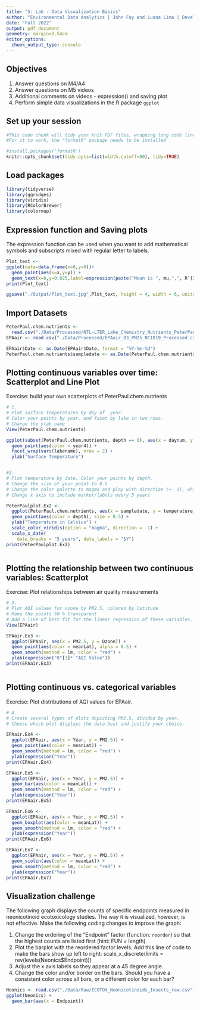 ```yaml
---
title: "5: Lab - Data Visualization Basics"
author: "Environmental Data Analytics | John Fay and Luana Lima | Developed by Kateri Salk"
date: "Fall 2022"
output: pdf_document
geometry: margin=2.54cm
editor_options: 
  chunk_output_type: console
---
```


## Objectives
1. Answer questions on M4/A4
2. Answer questions on M5 videos
3. Additional comments on videos - expression() and saving plot
4. Perform simple data visualizations in the R package `ggplot`

## Set up your session

```r
#This code chunk will tidy your knit PDF files, wrapping long code lines
#For it to work, the "formatR" package needs to be installed

#install.packages('formatR')
knitr::opts_chunk$set(tidy.opts=list(width.cutoff=80), tidy=TRUE)
```

## Load packages

```r
library(tidyverse)
library(ggridges)
library(viridis)
library(RColorBrewer)
library(colormap)
```

## Expression function and Saving plots

The expression function can be used when you want to add mathematical symbols and subscripts mixed with regular letter to labels. 

```r

Plot_text <-
ggplot(data=data.frame(x=0,y=0))+
  geom_point(aes(x=x,y=y)) +
  geom_text(x=0,y=0.025,label=expression(paste("Mean is ", mu,",", R^{2},'=0.6')))
print(Plot_text)

ggsave("./Output/Plot_text.jpg",Plot_text, height = 4, width = 6, units = "in", dpi = 300)

```

## Import Datasets

```r

PeterPaul.chem.nutrients <- 
  read.csv("./Data/Processed/NTL-LTER_Lake_Chemistry_Nutrients_PeterPaul_Processed.csv", stringsAsFactors = TRUE)
EPAair <- read.csv("./Data/Processed/EPAair_O3_PM25_NC1819_Processed.csv", stringsAsFactors = TRUE)

EPAair$Date <- as.Date(EPAair$Date, format = "%Y-%m-%d")
PeterPaul.chem.nutrients$sampledate <- as.Date(PeterPaul.chem.nutrients$sampledate, format = "%Y-%m-%d")

```


## Plotting continuous variables over time: Scatterplot and Line Plot

Exercise: build your own scatterplots of PeterPaul.chem.nutrients

```r

# 1. 
# Plot surface temperatures by day of  year.
# Color your points by year, and facet by lake in two rows.
# Change the ylab name
View(PeterPaul.chem.nutrients)

ggplot(subset(PeterPaul.chem.nutrients, depth == 0), aes(x = daynum, y = temperature_C)) +
  geom_point(aes(color = year4)) +
  facet_wrap(vars(lakename), nrow = 2) +
  ylab("Surface Temperature")


#2. 
# Plot temperature by date. Color your points by depth.
# Change the size of your point to 0.5
# Change the color palette to magma and play with direction (+- 1), which one makes more sense?
# Change x axis to include marker/labels every 5 years

PeterPaulplot.Ex2 <-
  ggplot(PeterPaul.chem.nutrients, aes(x = sampledate, y = temperature_C)) +
  geom_point(aes(color = depth), size = 0.5) +
  ylab("Temperature in Celsius") +
  scale_color_viridis(option = "magma", direction = -1) +
  scale_x_date(
    date_breaks = "5 years", date_labels = "$Y")
print(PeterPaulplot.Ex2)



```
## Plotting the relationship between two continuous variables: Scatterplot

Exercise: Plot relationships between air quality measurements

```r

# 3. 
# Plot AQI values for ozone by PM2.5, colored by latitude 
# Make the points 50 % transparent
# Add a line of best fit for the linear regression of these variables.
View(EPAair)

EPAair.Ex3 <-
  ggplot(EPAair, aes(x = PM2.5, y = Ozone)) +
  geom_point(aes(color = meanLat), alpha = 0.5) +
  geom_smooth(method = lm, color = "red") +
  ylab(expression("0"[3]* "AQI Value"))
print(EPAair.Ex3)



```

## Plotting continuous vs. categorical variables

Exercise: Plot distributions of AQI values for EPAair.

```r

# 4. 
# Create several types of plots depicting PM2.5, divided by year. 
# Choose which plot displays the data best and justify your choice. 

EPAair.Ex4 <-
  ggplot(EPAair, aes(x = Year, y = PM2.5)) +
  geom_point(aes(color = meanLat)) +
  geom_smooth(method = lm, color = "red") +
  ylab(expression("Year"))
print(EPAair.Ex4)

EPAair.Ex5 <-
  ggplot(EPAair, aes(x = Year, y = PM2.5)) +
  geom_bar(aes(color = meanLat)) +
  geom_smooth(method = lm, color = "red") +
  ylab(expression("Year"))
print(EPAair.Ex5)

EPAair.Ex6 <-
  ggplot(EPAair, aes(x = Year, y = PM2.5)) +
  geom_boxplot(aes(color = meanLat)) +
  geom_smooth(method = lm, color = "red") +
  ylab(expression("Year"))
print(EPAair.Ex6)

EPAair.Ex7 <-
  ggplot(EPAair, aes(x = Year, y = PM2.5)) +
  geom_violin(aes(color = meanLat)) +
  geom_smooth(method = lm, color = "red") +
  ylab(expression("Year"))
print(EPAair.Ex7)

```


## Visualization challenge

The following graph displays the counts of specific endpoints measured in neonicotinoid ecotoxicology studies. The way it is visualized, however, is not effective. Make the following coding changes to improve the graph: 

1. Change the ordering of the "Endpoint" factor (function: `reorder`) so that the highest counts are listed first (hint: FUN = length)
2. Plot the barplot with the reordered factor levels. Add this line of code to make the bars show up left to right:   scale_x_discrete(limits = rev(levels(Neonics$Endpoint)))
3. Adjust the x axis labels so they appear at a 45 degree angle. 
4. Change the color and/or border on the bars. Should you have a consistent color across all bars, or a different color for each bar?
```r

Neonics <- read.csv("./Data/Raw/ECOTOX_Neonicotinoids_Insects_raw.csv")
ggplot(Neonics) +
  geom_bar(aes(x = Endpoint))



```
